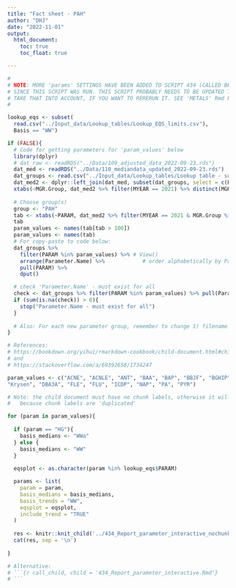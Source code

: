 ```yaml
---
title: "Fact sheet - PAH"
author: "DHJ"
date: "2022-11-01"
output: 
  html_document:
    toc: true
    toc_float: true

---
```



```r
#
# NOTE: MORE 'params' SETTINGS HAVE BEEN ADDED TO SCRIPT 434 (CALLED BELOW)
# SINCE THIS SCRIPT WAS RUN. THIS SCRIPT PROBABLY NEEDS TO BE UPDATED TO 
# TAKE THAT INTO ACCOUNT, IF YOU WANT TO RERERUN IT. SEE 'METALS' Rmd FOR EXAMPLE.
#

lookup_eqs <- subset(
  read.csv("../Input_data/Lookup_tables/Lookup_EQS_limits.csv"),
  Basis == "WW")

if (FALSE){
  # Code for getting parameters for 'param_values' below 
  library(dplyr)
  # dat_raw <- readRDS("../Data/109_adjusted_data_2022-09-23.rds")  
  dat_med <- readRDS("../Data/110_mediandata_updated_2022-09-23.rds")  
  dat_groups <- read.csv("../Input_data/Lookup_tables/Lookup table - substance groups.csv")
  dat_med2 <- dplyr::left_join(dat_med, subset(dat_groups, select = c(PARAM, MGR.Group)))
  xtabs(~MGR.Group, dat_med2 %>% filter(MYEAR == 2021) %>% distinct(MGR.Group, PARAM))
  
  # Choose group(s)
  group <- "PAH"
  tab <- xtabs(~PARAM, dat_med2 %>% filter(MYEAR == 2021 & MGR.Group %in% group))
  tab
  param_values <- names(tab[tab > 100])
  param_values <- names(tab)
  # For copy-paste to code below:
  dat_groups %>% 
    filter(PARAM %in% param_values) %>% # View()
    arrange(Parameter.Name) %>%            # order alphabetically by Parameter.Name, not PARAM
    pull(PARAM) %>%
    dput()

  # check 'Parameter.Name' - must exist for all
  check <- dat_groups %>% filter(PARAM %in% param_values) %>% pull(Parameter.Name)
  if (sum(is.na(check)) > 0){
    stop("Parameter.Name - must exist for all")
  }
  
  # Also: For each new parameter group, remember to change 1) filename and 2) title
}

```



```r

# References:
# https://bookdown.org/yihui/rmarkdown-cookbook/child-document.html#child-document
# and
# https://stackoverflow.com/a/69392658/1734247 

param_values <- c("ACNE", "ACNLE", "ANT", "BAA", "BAP", "BBJF", "BGHIP", "BKF", 
"Krysen", "DBA3A", "FLE", "FLU", "ICDP", "NAP", "PA", "PYR")

# Note: the child document must have no chunk labels, otherwise it will stop in the start of he second round
#   because chunk labels are 'duplicated'

for (param in param_values){
  
  if (param == "HG"){
    basis_medians <- "WWa"
  } else {
    basis_medians <- "WW"
  }
  
  eqsplot <- as.character(param %in% lookup_eqs$PARAM)

  params <- list(
    param = param,
    basis_medians = basis_medians,
    basis_trends = "WW",
    eqsplot = eqsplot,
    include_trend = "TRUE"
  )
  
  res <- knitr::knit_child('../434_Report_parameter_interactive_nochunklabels.Rmd', quiet = TRUE)
  cat(res, sep = '\n')
  
}

# Alternative:
# ```{r call_child, child = '434_Report_parameter_interactive.Rmd'}
# ```

```

